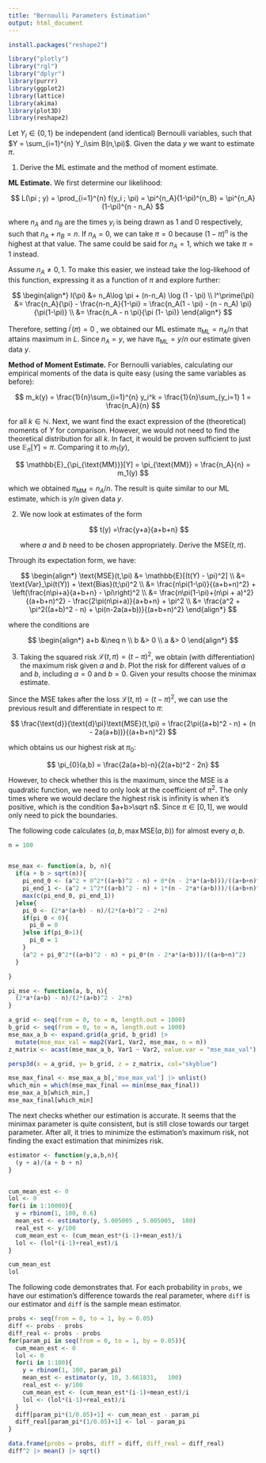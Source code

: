 ```yaml
---
title: "Bernoulli Parameters Estimation"
output: html_document
---
```


```r
install.packages("reshape2")
```

```r
library("plotly")
library("rgl")
library("dplyr")
library(purrr)
library(ggplot2)
library(lattice)
library(akima)
library(plot3D)
library(reshape2) 
```

Let $Y_i \in \left\{0, 1\right\}$ be independent (and identical) Bernoulli variables, such that $Y = \sum_{i=1}^{n} Y_i\sim B(n,\pi)$. Given the data $y$ we want to estimate $\pi$.

1.  Derive the ML estimate and the method of moment estimate.

**ML Estimate.** We first determine our likelihood:

$$
L(\pi ; y) = \prod_{i=1}^{n} f(y_i ; \pi) = \pi^{n_A}(1-\pi)^{n_B} = \pi^{n_A}(1-\pi)^{n - n_A}
$$

where $n_A$ and $n_B$ are the times $y_i$ is being drawn as 1 and 0 respectively, such that $n_A + n_B = n$. If $n_A =0$, we can take $\pi = 0$ because $(1-\pi)^n$ is the highest at that value. The same could be said for $n_A= 1$, which we take $\pi = 1$ instead.

Assume $n_A \neq 0, 1$. To make this easier, we instead take the log-likehood of this function, expressing it as a function of $\pi$ and explore further:

$$
\begin{align*}
l(\pi) &= n_A\log \pi + (n-n_A) \log (1 - \pi) \\
l^\prime(\pi) &= \frac{n_A}{\pi} - \frac{n-n_A}{1-\pi} = \frac{n_A(1 - \pi) - (n - n_A) \pi}{\pi(1-\pi)} \\
&= \frac{n_A - n \pi}{\pi (1- \pi)}
\end{align*}
$$

Therefore, setting $l^\prime(\pi) = 0$ , we obtained our ML estimate $\pi_{\text{ML}} = n_A/n$ that attains maximum in $L$. Since $n_A=y$, we have $\pi_{\text{ML}} = y/n$ our estimate given data $y$.

**Method of Moment Estimate.** For Bernoulli variables, calculating our empirical moments of the data is quite easy (using the same variables as before):

$$
m_k(y) = \frac{1}{n}\sum_{i=1}^{n} y_i^k = \frac{1}{n}\sum_{y_i=1} 1 = \frac{n_A}{n}
$$

for all $k \in \mathbb{N}$. Next, we want find the exact expression of the (theoretical) moments of $Y$ for comparison. However, we would not need to find the theoretical distribution for all $k$. In fact, it would be proven sufficient to just use $\mathbb{E}_\pi[Y]=\pi$. Comparing it to $m_1(y)$,

$$
\mathbb{E}_{\pi_{\text{MM}}}[Y] = \pi_{\text{MM}} = \frac{n_A}{n} = m_1(y)
$$

which we obtained $\pi_{\text{MM}} = n_A/n$. The result is quite similar to our ML estimate, which is $y/n$ given data $y$.

2.  We now look at estimates of the form

    $$
    t(y) =\frac{y+a}{a+b+n}
    $$

    where $a$ and $b$ need to be chosen appropriately. Derive the $\text{MSE}(t,\pi)$.

Through its expectation form, we have:

$$
\begin{align*}
\text{MSE}(t,\pi) &= \mathbb{E}[(t(Y) - \pi)^2] \\
&= \text{Var}_\pi(t(Y)) + \text{Bias}(t;\pi)^2 \\
&= \frac{n\pi(1-\pi)}{(a+b+n)^2} + \left(\frac{n\pi+a}{a+b+n} - \pi\right)^2 \\
&= \frac{n\pi(1-\pi)+(n\pi + a)^2}{(a+b+n)^2} - \frac{2\pi(n\pi+a)}{a+b+n} + \pi^2 \\
&= \frac{a^2 + \pi^2((a+b)^2 - n) + \pi(n-2a(a+b))}{(a+b+n)^2}
\end{align*} 
$$

where the conditions are

$$
\begin{align*}
a+b &\neq n \\
b &> 0 \\
a &> 0
\end{align*}
$$

3.  Taking the squared risk $\mathcal{L}(t,\pi)=(t-\pi)^2$, we obtain (with differentiation) the maximum risk given $a$ and $b$. Plot the risk for different values of $a$ and $b$, including $a=0$ and $b = 0$. Given your results choose the minimax estimate.

Since the $\text{MSE}$ takes after the loss $\mathcal{L}(t,\pi) = (t-\pi)^2$, we can use the previous result and differentiate in respect to $\pi$:

$$
\frac{\text{d}}{\text{d}\pi}\text{MSE}(t,\pi) = \frac{2\pi((a+b)^2 - n) + (n - 2a(a+b))}{(a+b+n)^2}
$$

which obtains us our highest risk at $\pi_0$:

$$
\pi_{0}(a,b) = \frac{2a(a+b)-n}{2(a+b)^2 - 2n}
$$

However, to check whether this is the maximum, since the MSE is a quadratic function, we need to only look at the coefficient of $\pi^2$. The only times where we would declare the highest risk is infinity is when it's positive, which is the condition $a+b>\sqrt n$. Since $\pi \in [0,1]$, we would only need to pick the boundaries.

The following code calculates $(a,b,\max \text{MSE} (a,b))$ for almost every $a,b$.

```r
n = 100


mse_max <- function(a, b, n){
  if(a + b > sqrt(n)){
    pi_end_0 <- (a^2 + 0^2*((a+b)^2 - n) + 0*(n - 2*a*(a+b)))/((a+b+n)^2)
    pi_end_1 <- (a^2 + 1^2*((a+b)^2 - n) + 1*(n - 2*a*(a+b)))/((a+b+n)^2)
    max(c(pi_end_0, pi_end_1))
  }else{
    pi_0 <- (2*a*(a+b) - n)/(2*(a+b)^2 - 2*n)
    if(pi_0 < 0){
      pi_0 = 0
    }else if(pi_0>1){
      pi_0 = 1
    }
    (a^2 + pi_0^2*((a+b)^2 - n) + pi_0*(n - 2*a*(a+b)))/((a+b+n)^2)
  }

}

pi_mse <- function(a, b, n){
  (2*a*(a+b) - n)/(2*(a+b)^2 - 2*n)
}

a_grid <- seq(from = 0, to = n, length.out = 1000)
b_grid <- seq(from = 0, to = n, length.out = 1000)
mse_max_a_b <- expand.grid(a_grid, b_grid) |>
  mutate(mse_max_val = map2(Var1, Var2, mse_max, n = n))
z_matrix <- acast(mse_max_a_b, Var1 ~ Var2, value.var = "mse_max_val")

persp3d(x = a_grid, y= b_grid, z = z_matrix, col="skyblue")
```

```r
mse_max_final <- mse_max_a_b[,'mse_max_val'] |> unlist()
which_min = which(mse_max_final == min(mse_max_final))
mse_max_a_b[which_min,]
mse_max_final[which_min]
```

The next checks whether our estimation is accurate. It seems that the minimax parameter is quite consistent, but is still close towards our target parameter. After all, it tries to minimize the estimation's maximum risk, not finding the exact estimation that minimizes risk.

```r
estimator <- function(y,a,b,n){
  (y + a)/(a + b + n)
}


cum_mean_est <- 0
lol <- 0
for(i in 1:10000){
  y = rbinom(1, 100, 0.6)
  mean_est <- estimator(y, 5.005005	, 5.005005,  100)
  real_est <- y/100
  cum_mean_est <- (cum_mean_est*(i-1)+mean_est)/i
  lol <- (lol*(i-1)+real_est)/i
}

cum_mean_est
lol
```

The following code demonstrates that. For each probability in `probs`, we have our estimation's difference towards the real parameter, where `diff` is our estimator and `diff` is the sample mean estimator.

```r

probs <- seq(from = 0, to = 1, by = 0.05)
diff <- probs - probs
diff_real <- probs - probs
for(param_pi in seq(from = 0, to = 1, by = 0.05)){
  cum_mean_est <- 0
  lol <- 0
  for(i in 1:100){
    y = rbinom(1, 100, param_pi)
    mean_est <- estimator(y, 10, 3.661831,   100)
    real_est <- y/100
    cum_mean_est <- (cum_mean_est*(i-1)+mean_est)/i
    lol <- (lol*(i-1)+real_est)/i
  }
  diff[param_pi*(1/0.05)+1] <- cum_mean_est - param_pi
  diff_real[param_pi*(1/0.05)+1] <- lol - param_pi
}

data.frame(probs = probs, diff = diff, diff_real = diff_real)
diff^2 |> mean() |> sqrt()
```
